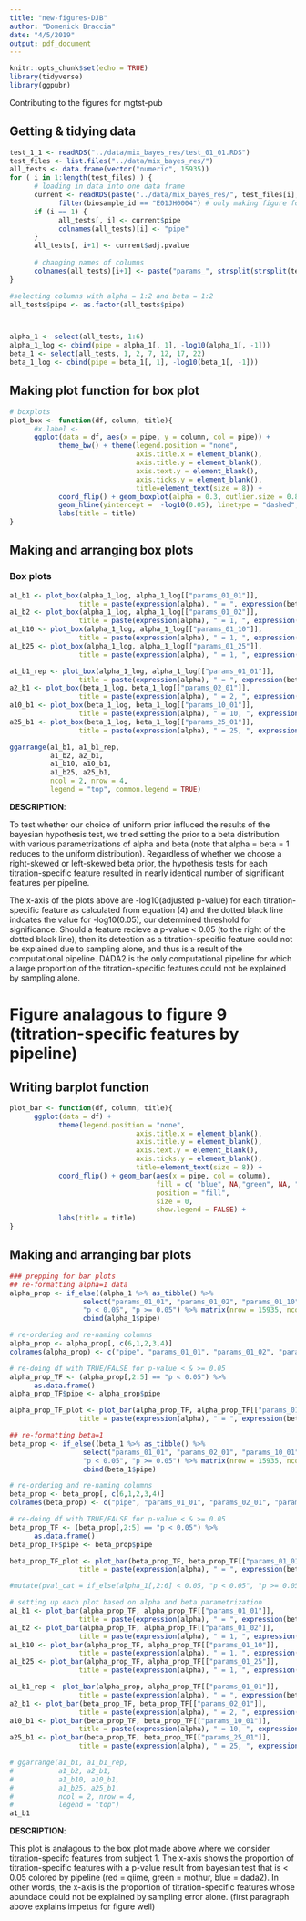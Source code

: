 ```yaml
---
title: "new-figures-DJB"
author: "Domenick Braccia"
date: "4/5/2019"
output: pdf_document
---
```


```r
knitr::opts_chunk$set(echo = TRUE)
library(tidyverse)
library(ggpubr)
```

Contributing to the figures for mgtst-pub

## Getting & tidying data

```r
test_1_1 <- readRDS("../data/mix_bayes_res/test_01_01.RDS")
test_files <- list.files("../data/mix_bayes_res/")
all_tests <- data.frame(vector("numeric", 15935))
for ( i in 1:length(test_files) ) {
      # loading in data into one data frame
      current <- readRDS(paste("../data/mix_bayes_res/", test_files[i], sep = "")) %>% 
            filter(biosample_id == "E01JH0004") # only making figure for 1 subject to illustate point
      if (i == 1) {
            all_tests[, i] <- current$pipe
            colnames(all_tests)[i] <- "pipe"
      }
      all_tests[, i+1] <- current$adj.pvalue
      
      # changing names of columns
      colnames(all_tests)[i+1] <- paste("params_", strsplit(strsplit(test_files[i], split = "test_")[[1]][2], "[.]")[[1]][1], sep = "")
}

#selecting columns with alpha = 1:2 and beta = 1:2
all_tests$pipe <- as.factor(all_tests$pipe)



alpha_1 <- select(all_tests, 1:6)
alpha_1_log <- cbind(pipe = alpha_1[, 1], -log10(alpha_1[, -1]))
beta_1 <- select(all_tests, 1, 2, 7, 12, 17, 22)
beta_1_log <- cbind(pipe = beta_1[, 1], -log10(beta_1[, -1]))
```

## Making plot function for box plot

```r
# boxplots
plot_box <- function(df, column, title){
      #x.label <- 
      ggplot(data = df, aes(x = pipe, y = column, col = pipe)) + 
            theme_bw() + theme(legend.position = "none",
                               axis.title.x = element_blank(),
                               axis.title.y = element_blank(),
                               axis.text.y = element_blank(),
                               axis.ticks.y = element_blank(),
                               title=element_text(size = 8)) + 
            coord_flip() + geom_boxplot(alpha = 0.3, outlier.size = 0.8) +
            geom_hline(yintercept =  -log10(0.05), linetype = "dashed", color = "black") +
            labs(title = title) 
}
```


## Making and arranging box plots

### Box plots
```r
a1_b1 <- plot_box(alpha_1_log, alpha_1_log[["params_01_01"]], 
                 title = paste(expression(alpha), " = ", expression(beta), " = 1") ) 
a1_b2 <- plot_box(alpha_1_log, alpha_1_log[["params_01_02"]], 
                 title = paste(expression(alpha), " = 1, ", expression(beta), " = 2") )
a1_b10 <- plot_box(alpha_1_log, alpha_1_log[["params_01_10"]], 
                 title = paste(expression(alpha), " = 1, ", expression(beta), " = 10") )
a1_b25 <- plot_box(alpha_1_log, alpha_1_log[["params_01_25"]], 
                 title = paste(expression(alpha), " = 1, ", expression(beta), " = 25") )

a1_b1_rep <- plot_box(alpha_1_log, alpha_1_log[["params_01_01"]], 
                 title = paste(expression(alpha), " = ", expression(beta), " = 1") )
a2_b1 <- plot_box(beta_1_log, beta_1_log[["params_02_01"]], 
                 title = paste(expression(alpha), " = 2, ", expression(beta), " = 1") )
a10_b1 <- plot_box(beta_1_log, beta_1_log[["params_10_01"]], 
                 title = paste(expression(alpha), " = 10, ", expression(beta), " = 1") )
a25_b1 <- plot_box(beta_1_log, beta_1_log[["params_25_01"]], 
                 title = paste(expression(alpha), " = 25, ", expression(beta), " = 1") )

ggarrange(a1_b1, a1_b1_rep,
          a1_b2, a2_b1,
          a1_b10, a10_b1,
          a1_b25, a25_b1,
          ncol = 2, nrow = 4,
          legend = "top", common.legend = TRUE)
```

**DESCRIPTION**:

To test whether our choice of uniform prior influced the results of the bayesian hypothesis test, we tried setting the prior to a beta distribution with various parametrizations of alpha and beta (note that alpha = beta = 1 reduces to the uniform distribution). Regardless of whether we choose a right-skewed or left-skewed beta prior, the hypothesis tests for each titration-specific feature resulted in nearly identical number of significant features per pipeline.

The x-axis of the plots above are -log10(adjusted p-value) for each titration-specific feature as calculated from equation (4) and the dotted black line indcates the value for -log10(0.05), our determined threshold for significance. Should a feature recieve a p-value < 0.05 (to the right of the dotted black line), then its detection as a titration-specific feature could not be explained due to sampling alone, and thus is a result of the computational pipeline. DADA2 is the only computational pipeline for which a large proportion of the titration-specific features could not be explained by sampling alone.

# Figure analagous to figure 9 (titration-specific features by pipeline)

## Writing barplot function
```r
plot_bar <- function(df, column, title){
      ggplot(data = df) + 
            theme(legend.position = "none",
                               axis.title.x = element_blank(),
                               axis.title.y = element_blank(),
                               axis.text.y = element_blank(),
                               axis.ticks.y = element_blank(),
                               title=element_text(size = 8)) + 
            coord_flip() + geom_bar(aes(x = pipe, col = column), 
                                    fill = c( "blue", NA,"green", NA, "red", NA), 
                                    position = "fill", 
                                    size = 0,
                                    show.legend = FALSE) +
            labs(title = title)
}
```

## Making and arranging bar plots

```r
### prepping for bar plots
## re-formatting alpha=1 data
alpha_prop <- if_else((alpha_1 %>% as_tibble() %>%
                  select("params_01_01", "params_01_02", "params_01_10", "params_01_25") ) < 0.05, 
                  "p < 0.05", "p >= 0.05") %>% matrix(nrow = 15935, ncol = 5) %>% as_tibble() %>%
                  cbind(alpha_1$pipe)

# re-ordering and re-naming columns 
alpha_prop <- alpha_prop[, c(6,1,2,3,4)]
colnames(alpha_prop) <- c("pipe", "params_01_01", "params_01_02", "params_01_10", "params_01_25")

# re-doing df with TRUE/FALSE for p-value < & >= 0.05
alpha_prop_TF <- (alpha_prop[,2:5] == "p < 0.05") %>%
      as.data.frame()
alpha_prop_TF$pipe <- alpha_prop$pipe

alpha_prop_TF_plot <- plot_bar(alpha_prop_TF, alpha_prop_TF[["params_01_01"]], 
                 title = paste(expression(alpha), " = ", expression(beta), " = 1") ) 

## re-formatting beta=1
beta_prop <- if_else((beta_1 %>% as_tibble() %>%
                  select("params_01_01", "params_02_01", "params_10_01", "params_25_01") ) < 0.05, 
                  "p < 0.05", "p >= 0.05") %>% matrix(nrow = 15935, ncol = 5) %>% as_tibble() %>%
                  cbind(beta_1$pipe)

# re-ordering and re-naming columns 
beta_prop <- beta_prop[, c(6,1,2,3,4)]
colnames(beta_prop) <- c("pipe", "params_01_01", "params_02_01", "params_10_01", "params_25_01")

# re-doing df with TRUE/FALSE for p-value < & >= 0.05
beta_prop_TF <- (beta_prop[,2:5] == "p < 0.05") %>%
      as.data.frame()
beta_prop_TF$pipe <- beta_prop$pipe

beta_prop_TF_plot <- plot_bar(beta_prop_TF, beta_prop_TF[["params_01_01"]], 
                 title = paste(expression(alpha), " = ", expression(beta), " = 1") ) 

#mutate(pval_cat = if_else(alpha_1[,2:6] < 0.05, "p < 0.05", "p >= 0.05"))

# setting up each plot based on alpha and beta parametrization
a1_b1 <- plot_bar(alpha_prop_TF, alpha_prop_TF[["params_01_01"]], 
                 title = paste(expression(alpha), " = ", expression(beta), " = 1 (uniform)") ) 
a1_b2 <- plot_bar(alpha_prop_TF, alpha_prop_TF[["params_01_02"]], 
                 title = paste(expression(alpha), " = 1, ", expression(beta), " = 2") )
a1_b10 <- plot_bar(alpha_prop_TF, alpha_prop_TF[["params_01_10"]], 
                 title = paste(expression(alpha), " = 1, ", expression(beta), " = 10") )
a1_b25 <- plot_bar(alpha_prop_TF, alpha_prop_TF[["params_01_25"]], 
                 title = paste(expression(alpha), " = 1, ", expression(beta), " = 25") )

a1_b1_rep <- plot_bar(alpha_prop, alpha_prop_TF[["params_01_01"]], 
                 title = paste(expression(alpha), " = ", expression(beta), " = 1 (uniform)") )
a2_b1 <- plot_bar(beta_prop_TF, beta_prop_TF[["params_02_01"]], 
                 title = paste(expression(alpha), " = 2, ", expression(beta), " = 1") )
a10_b1 <- plot_bar(beta_prop_TF, beta_prop_TF[["params_10_01"]], 
                 title = paste(expression(alpha), " = 10, ", expression(beta), " = 1") )
a25_b1 <- plot_bar(beta_prop_TF, beta_prop_TF[["params_25_01"]], 
                 title = paste(expression(alpha), " = 25, ", expression(beta), " = 1") )

# ggarrange(a1_b1, a1_b1_rep,
#           a1_b2, a2_b1,
#           a1_b10, a10_b1,
#           a1_b25, a25_b1,
#           ncol = 2, nrow = 4,
#           legend = "top")
a1_b1
```

**DESCRIPTION**:

This plot is analagous to the box plot made above where we consider titration-specifc features from subject 1. The x-axis shows the proportion of titration-specific features with a p-value result from bayesian test that is < 0.05 colored by pipeline (red = qiime, green = mothur, blue = dada2). In other words, the x-axis is the proportion of titration-specific features whose abundace could not be explained by sampling error alone. (first paragraph above explains impetus for figure well)